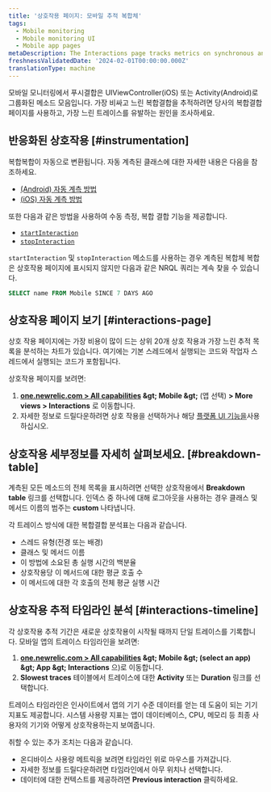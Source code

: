 ```yaml
---
title: '상호작용 페이지: 모바일 추적 복합체'
tags:
  - Mobile monitoring
  - Mobile monitoring UI
  - Mobile app pages
metaDescription: The Interactions page tracks metrics on synchronous and asychronous code execution in mobile applications.
freshnessValidatedDate: '2024-02-01T00:00:00.000Z'
translationType: machine
---
```


모바일 모니터링에서 푸시결합은 UIViewController(iOS) 또는 Activity(Android)로 그룹화된 메소드 모음입니다. 가장 비싸고 느린 복합결합을 추적하려면 당사의 복합결합 페이지를 사용하고, 가장 느린 트레이스를 유발하는 원인을 조사하세요.

## 반응화된 상호작용 [#instrumentation]

복합복합이 자동으로 변환됩니다. 자동 계측된 클래스에 대한 자세한 내용은 다음을 참조하세요.

* [(Android) 자동 계측 방법](/docs/mobile-monitoring/new-relic-mobile/mobile-sdk/mobile-sdk-api-guide/#method-list)
* [(iOS) 자동 계측 방법](/docs/mobile-monitoring/new-relic-mobile/mobile-sdk/mobile-sdk-api-guide/#method-list-ios)

또한 다음과 같은 방법을 사용하여 수동 측정, 복합 결합 기능을 제공합니다.

* [`startInteraction`](/docs/mobile-monitoring/new-relic-mobile/mobile-sdk/start-interaction/)
* [`stopInteraction`](/docs/mobile-monitoring/new-relic-mobile/mobile-sdk/stop-interaction/)

`startInteraction` 및 `stopInteraction` 메소드를 사용하는 경우 계측된 복합체 복합은 상호작용 페이지에 표시되지 않지만 다음과 같은 NRQL 쿼리는 계속 찾을 수 있습니다.

```sql
SELECT name FROM Mobile SINCE 7 DAYS AGO
```

## 상호작용 페이지 보기 [#interactions-page]

상호 작용 페이지에는 가장 비용이 많이 드는 상위 20개 상호 작용과 가장 느린 추적 목록을 분석하는 차트가 있습니다. 여기에는 기본 스레드에서 실행되는 코드와 작업자 스레드에서 실행되는 코드가 포함됩니다.

상호작용 페이지를 보려면:

1. <DNT>**[one.newrelic.com &gt; All capabilities](https://one.newrelic.com/all-capabilities) &amp;gt; Mobile &amp;gt;**</DNT> (앱 선택) <DNT>**&gt; More views &gt; Interactions**</DNT> 로 이동합니다.
2. 자세한 정보로 드릴다운하려면 상호 작용을 선택하거나 해당 [플랫폼 UI 기능을](/docs/new-relic-solutions/new-relic-one/introduction-new-relic-platform)사용하십시오.

## 상호작용 세부정보를 자세히 살펴보세요. [#breakdown-table]

계측된 모든 메소드의 전체 목록을 표시하려면 선택한 상호작용에서 <DNT>**Breakdown table**</DNT> 링크를 선택합니다. 인덱스 중 하나에 대해 로그아웃을 사용하는 경우 클래스 및 메서드 이름의 범주는 <DNT>**custom**</DNT> 나타냅니다.

각 트레이스 방식에 대한 복합결합 분석표는 다음과 같습니다.

* 스레드 유형(전경 또는 배경)
* 클래스 및 메서드 이름
* 이 방법에 소요된 총 실행 시간의 백분율
* 상호작용당 이 메서드에 대한 평균 호출 수
* 이 메서드에 대한 각 호출의 전체 평균 실행 시간

## 상호작용 추적 타임라인 분석 [#interactions-timeline]

각 상호작용 추적 기간은 새로운 상호작용이 시작될 때까지 단일 트레이스를 기록합니다. 모바일 앱의 트레이스 타임라인을 보려면:

1. <DNT>**[one.newrelic.com &gt; All capabilities](https://one.newrelic.com/all-capabilities) &amp;gt; Mobile &amp;gt; (select an app) &amp;gt; App &amp;gt; Interactions**</DNT> 으)로 이동합니다.
2. <DNT>**Slowest traces**</DNT> 테이블에서 트레이스에 대한 <DNT>**Activity**</DNT> 또는 <DNT>**Duration**</DNT> 링크를 선택합니다.

트레이스 타임라인은 인사이트에서 앱의 기기 수준 데이터를 얻는 데 도움이 되는 기기 지표도 제공합니다. 시스템 사용량 지표는 앱이 데이터베이스, CPU, 메모리 등 최종 사용자의 기기와 어떻게 상호작용하는지 보여줍니다.

취할 수 있는 추가 조치는 다음과 같습니다.

* 온디바이스 사용량 메트릭을 보려면 타임라인 위로 마우스를 가져갑니다.
* 자세한 정보를 드릴다운하려면 타임라인에서 아무 위치나 선택합니다.
* 데이터에 대한 컨텍스트를 제공하려면 <DNT>**Previous interaction**</DNT> 클릭하세요.